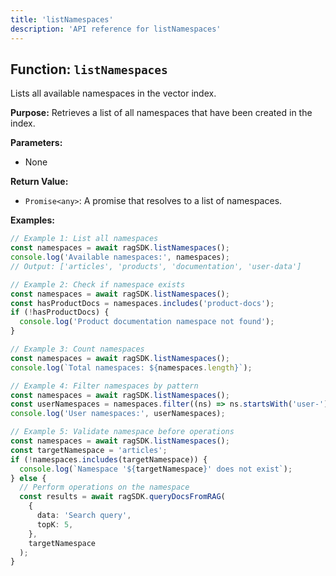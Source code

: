 ```yaml
---
title: 'listNamespaces'
description: 'API reference for listNamespaces'
---
```


## Function: `listNamespaces`

Lists all available namespaces in the vector index.

**Purpose:**
Retrieves a list of all namespaces that have been created in the index.

**Parameters:**

- None

**Return Value:**

- `Promise<any>`: A promise that resolves to a list of namespaces.

**Examples:**

```typescript
// Example 1: List all namespaces
const namespaces = await ragSDK.listNamespaces();
console.log('Available namespaces:', namespaces);
// Output: ['articles', 'products', 'documentation', 'user-data']

// Example 2: Check if namespace exists
const namespaces = await ragSDK.listNamespaces();
const hasProductDocs = namespaces.includes('product-docs');
if (!hasProductDocs) {
  console.log('Product documentation namespace not found');
}

// Example 3: Count namespaces
const namespaces = await ragSDK.listNamespaces();
console.log(`Total namespaces: ${namespaces.length}`);

// Example 4: Filter namespaces by pattern
const namespaces = await ragSDK.listNamespaces();
const userNamespaces = namespaces.filter((ns) => ns.startsWith('user-'));
console.log('User namespaces:', userNamespaces);

// Example 5: Validate namespace before operations
const namespaces = await ragSDK.listNamespaces();
const targetNamespace = 'articles';
if (!namespaces.includes(targetNamespace)) {
  console.log(`Namespace '${targetNamespace}' does not exist`);
} else {
  // Perform operations on the namespace
  const results = await ragSDK.queryDocsFromRAG(
    {
      data: 'Search query',
      topK: 5,
    },
    targetNamespace
  );
}
```

